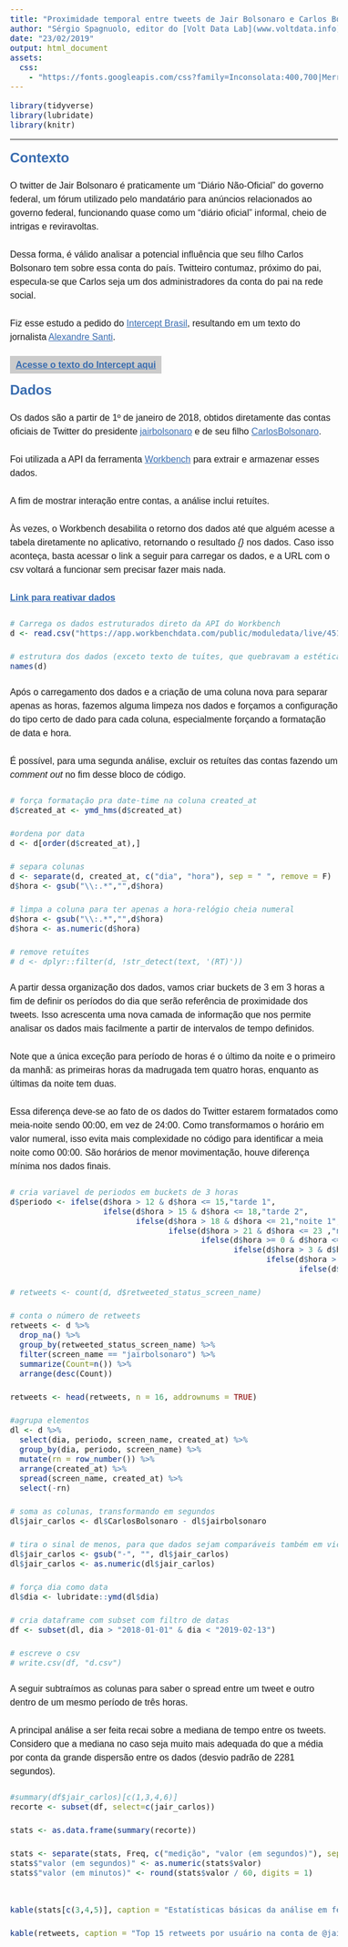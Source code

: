 ```yaml
---
title: "Proximidade temporal entre tweets de Jair Bolsonaro e Carlos Bolsonaro"
author: "Sérgio Spagnuolo, editor do [Volt Data Lab](www.voltdata.info) - código no [Github](https://github.com/voltdatalab/tweets-bolsonaro-timing)"
date: "23/02/2019"
output: html_document
assets:
  css:
    - "https://fonts.googleapis.com/css?family=Inconsolata:400,700|Merriweather+Sans:400,700"
---
```


<style>
body{
  font-family: 'Merriweather Sans', sans-serif;
  font-size: 16px;
  line-height: 24px;
  background-color: $f4f4f4;
}

h1,h2,h3,h4 {
  font-family: 'Inconsolata', sans-serif;
  color: #386cb0;
  margin: 20px 0
}

h1 {
  font-weight: bold;
}

h3 {
  padding: 7px 10px; 
  color: #222;
  background-color: #cbcbcb; 
  display: inline;
  font-size: 16px;
}
h4 {
  color: #f0027f
}

p {
  margin: 25px 0;
}

a{
  color: #386cb0;
}

a:hover {
  #386cb0
}

.hljs-string{
  color: #386cb0
}

.hljs-number{
  color: #386cb0
}

</style>

```r
library(tidyverse)
library(lubridate)
library(knitr)
```

---



## Contexto

O twitter de Jair Bolsonaro é praticamente um "Diário Não-Oficial" do governo federal, um fórum utilizado pelo mandatário para anúncios relacionados ao governo federal, funcionando quase como um "diário oficial" informal, cheio de intrigas e reviravoltas.

Dessa forma, é válido analisar a potencial influência que seu filho Carlos Bolsonaro tem sobre essa conta do país. Twitteiro contumaz, próximo do pai, especula-se que Carlos seja um dos administradores da conta do pai na rede social.

Fiz esse estudo a pedido do [Intercept Brasil](https://theintercept.com/brasil/), resultando em um texto do jornalista [Alexandre Santi](https://twitter.com/alexdesanti). 

### [Acesse o texto do Intercept aqui](https://theintercept.com/2019/02/22/carlos-bolsonaro-twiter-jair-bolsonaro-presidente/)

## Dados

Os dados são a partir de 1º de janeiro de 2018, obtidos diretamente das contas oficiais de Twitter do presidente [jairbolsonaro](https://twitter.com/jairbolsonaro/) e de seu filho [CarlosBolsonaro](https://twitter.com/CarlosBolsonaro). 

Foi utilizada a API da ferramenta [Workbench](http://workbenchdata.com/) para extrair e armazenar esses dados. 

A fim de mostrar interação entre contas, a análise inclui retuítes. 

Às vezes, o Workbench desabilita o retorno dos dados até que alguém acesse a tabela diretamente no aplicativo, retornando o resultado *{}* nos dados. Caso isso aconteça, basta acessar o link a seguir para carregar os dados, e a URL com o csv voltará a funcionar sem precisar fazer mais nada. 

**[Link para reativar dados](https://app.workbenchdata.com/workflows/7924/)**

```r
# Carrega os dados estruturados direto da API do Workbench
d <- read.csv("https://app.workbenchdata.com/public/moduledata/live/45112.csv", header = T)

# estrutura dos dados (exceto texto de tuítes, que quebravam a estética da tabela)
names(d)
```

Após o carregamento dos dados e a criação de uma coluna nova para separar apenas as horas, fazemos alguma limpeza nos dados e forçamos a configuração do tipo certo de dado para cada coluna, especialmente forçando a formatação de data e hora. 

É possível, para uma segunda análise, excluir os retuítes das contas fazendo um _comment out_ no fim desse bloco de código. 

```r
# força formatação pra date-time na coluna created_at
d$created_at <- ymd_hms(d$created_at)

#ordena por data
d <- d[order(d$created_at),]

# separa colunas
d <- separate(d, created_at, c("dia", "hora"), sep = " ", remove = F)
d$hora <- gsub("\\:.*","",d$hora)

# limpa a coluna para ter apenas a hora-relógio cheia numeral
d$hora <- gsub("\\:.*","",d$hora)
d$hora <- as.numeric(d$hora)

# remove retuítes
# d <- dplyr::filter(d, !str_detect(text, '(RT)'))
```

A partir dessa organização dos dados, vamos criar buckets de 3 em 3 horas a fim de definir os períodos do dia que serão referência de proximidade dos tweets. Isso acrescenta uma nova camada de informação que nos permite analisar os dados mais facilmente a partir de intervalos de tempo definidos. 

Note que a única exceção para período de horas é o último da noite e o primeiro da manhã: as primeiras horas da madrugada tem quatro horas, enquanto as últimas da noite tem duas. 

Essa diferença deve-se ao fato de os dados do Twitter estarem formatados como meia-noite sendo 00:00, em vez de 24:00. Como transformamos o horário em valor numeral, isso evita mais complexidade no código para identificar a meia noite como 00:00. São horários de menor movimentação, houve diferença mínima nos dados finais. 

```r
# cria variavel de periodos em buckets de 3 horas
d$periodo <- ifelse(d$hora > 12 & d$hora <= 15,"tarde 1", 
                    ifelse(d$hora > 15 & d$hora <= 18,"tarde 2", 
                           ifelse(d$hora > 18 & d$hora <= 21,"noite 1", 
                                  ifelse(d$hora > 21 & d$hora <= 23 ,"noite 2", 
                                         ifelse(d$hora >= 0 & d$hora <= 3,"madrugada 1", 
                                                ifelse(d$hora > 3 & d$hora <= 6,"madrugada 2", 
                                                       ifelse(d$hora > 6 & d$hora <= 9,"manha 1", 
                                                              ifelse(d$hora > 9 & d$hora <= 12,"manha 2", "n/a"))))))))

# retweets <- count(d, d$retweeted_status_screen_name)

# conta o número de retweets
retweets <- d %>% 
  drop_na() %>%
  group_by(retweeted_status_screen_name) %>%
  filter(screen_name == "jairbolsonaro") %>%
  summarize(Count=n()) %>%
  arrange(desc(Count))

retweets <- head(retweets, n = 16, addrownums = TRUE)

#agrupa elementos
dl <- d %>%
  select(dia, periodo, screen_name, created_at) %>%
  group_by(dia, periodo, screen_name) %>% 
  mutate(rn = row_number()) %>% 
  arrange(created_at) %>% 
  spread(screen_name, created_at) %>% 
  select(-rn)

# soma as colunas, transformando em segundos
dl$jair_carlos <- dl$CarlosBolsonaro - dl$jairbolsonaro

# tira o sinal de menos, para que dados sejam comparáveis também em vice-versa e depois força diferença como número
dl$jair_carlos <- gsub("-", "", dl$jair_carlos)
dl$jair_carlos <- as.numeric(dl$jair_carlos)

# força dia como data 
dl$dia <- lubridate::ymd(dl$dia)

# cria dataframe com subset com filtro de datas
df <- subset(dl, dia > "2018-01-01" & dia < "2019-02-13")

# escreve o csv
# write.csv(df, "d.csv")
```

A seguir subtraímos as colunas para saber o spread entre um tweet e outro dentro de um mesmo período de três horas.

A principal análise a ser feita recai sobre a mediana de tempo entre os tweets. Considero que a mediana no caso seja muito mais adequada do que a média por conta da grande dispersão entre os dados (desvio padrão de 2281 segundos).

```r
#summary(df$jair_carlos)[c(1,3,4,6)]
recorte <- subset(df, select=c(jair_carlos))

stats <- as.data.frame(summary(recorte))

stats <- separate(stats, Freq, c("medição", "valor (em segundos)"), sep = ":", remove = T)
stats$"valor (em segundos)" <- as.numeric(stats$valor)
stats$"valor (em minutos)" <- round(stats$valor / 60, digits = 1)


kable(stats[c(3,4,5)], caption = "Estatísticas básicas da análise em fev.2019")

kable(retweets, caption = "Top 15 retweets por usuário na conta de @jairbolsonaro")


```





